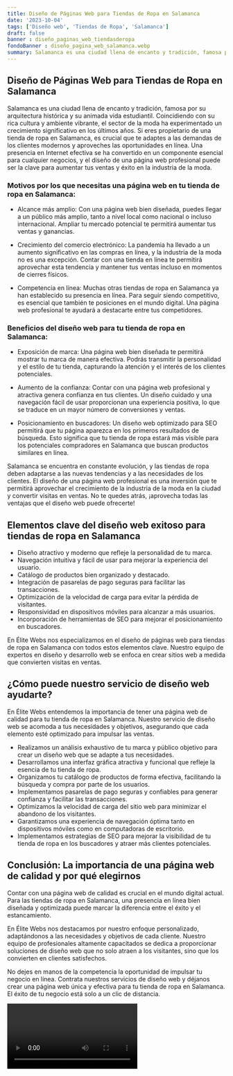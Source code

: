 ```yaml
---
title: Diseño de Páginas Web para Tiendas de Ropa en Salamanca
date: '2023-10-04'
tags: ['Diseño web', 'Tiendas de Ropa', 'Salamanca']
draft: false
banner : diseño_paginas_web_tiendasderopa
fondoBanner : diseño_pagina_web_salamanca.webp
summary: Salamanca es una ciudad llena de encanto y tradición, famosa por su arquitectura histórica y su animada vida estudiantil. Coincidiendo con su rica cultura y ambiente vibrante, el sector de la moda ha experimentado un crecimiento significativo en los últimos años. Si eres propietario de una tienda de ropa en Salamanca, es crucial que te adaptes a las demandas de los clientes modernos y aproveches las oportunidades en línea. Una presencia en Internet efectiva se ha convertido en un componente esencial para cualquier negocios, y el diseño de una página web profesional puede ser la clave para aumentar tus ventas y éxito en la industria de la moda.
---
```


## Diseño de Páginas Web para Tiendas de Ropa en Salamanca

Salamanca es una ciudad llena de encanto y tradición, famosa por su arquitectura histórica y su animada vida estudiantil. Coincidiendo con su rica cultura y ambiente vibrante, el sector de la moda ha experimentado un crecimiento significativo en los últimos años. Si eres propietario de una tienda de ropa en Salamanca, es crucial que te adaptes a las demandas de los clientes modernos y aproveches las oportunidades en línea. Una presencia en Internet efectiva se ha convertido en un componente esencial para cualquier negocios, y el diseño de una página web profesional puede ser la clave para aumentar tus ventas y éxito en la industria de la moda.

### Motivos por los que necesitas una página web en tu tienda de ropa en Salamanca:

- Alcance más amplio: Con una página web bien diseñada, puedes llegar a un público más amplio, tanto a nivel local como nacional o incluso internacional. Ampliar tu mercado potencial te permitirá aumentar tus ventas y ganancias.
  
- Crecimiento del comercio electrónico: La pandemia ha llevado a un aumento significativo en las compras en línea, y la industria de la moda no es una excepción. Contar con una tienda en línea te permitirá aprovechar esta tendencia y mantener tus ventas incluso en momentos de cierres físicos.

- Competencia en línea: Muchas otras tiendas de ropa en Salamanca ya han establecido su presencia en línea. Para seguir siendo competitivo, es esencial que también te posiciones en el mundo digital. Una página web profesional te ayudará a destacarte entre tus competidores.

### Beneficios del diseño web para tu tienda de ropa en Salamanca:

- Exposición de marca: Una página web bien diseñada te permitirá mostrar tu marca de manera efectiva. Podrás transmitir la personalidad y el estilo de tu tienda, capturando la atención y el interés de los clientes potenciales.

- Aumento de la confianza: Contar con una página web profesional y atractiva genera confianza en tus clientes. Un diseño cuidado y una navegación fácil de usar proporcionan una experiencia positiva, lo que se traduce en un mayor número de conversiones y ventas.

- Posicionamiento en buscadores: Un diseño web optimizado para SEO permitirá que tu página aparezca en los primeros resultados de búsqueda. Esto significa que tu tienda de ropa estará más visible para los potenciales compradores en Salamanca que buscan productos similares en línea.

Salamanca se encuentra en constante evolución, y las tiendas de ropa deben adaptarse a las nuevas tendencias y a las necesidades de los clientes. El diseño de una página web profesional es una inversión que te permitirá aprovechar el crecimiento de la industria de la moda en la ciudad y convertir visitas en ventas. No te quedes atrás, ¡aprovecha todas las ventajas que el diseño web puede ofrecerte!

<GifSeo />

<Cta />

## Elementos clave del diseño web exitoso para tiendas de ropa en Salamanca

- Diseño atractivo y moderno que refleje la personalidad de tu marca.
- Navegación intuitiva y fácil de usar para mejorar la experiencia del usuario.
- Catálogo de productos bien organizado y destacado.
- Integración de pasarelas de pago seguras para facilitar las transacciones.
- Optimización de la velocidad de carga para evitar la pérdida de visitantes.
- Responsividad en dispositivos móviles para alcanzar a más usuarios.
- Incorporación de herramientas de SEO para mejorar el posicionamiento en buscadores.

En Élite Webs nos especializamos en el diseño de páginas web para tiendas de ropa en Salamanca con todos estos elementos clave. Nuestro equipo de expertos en diseño y desarrollo web se enfoca en crear sitios web a medida que convierten visitas en ventas.

## ¿Cómo puede nuestro servicio de diseño web ayudarte?

En Élite Webs entendemos la importancia de tener una página web de calidad para tu tienda de ropa en Salamanca. Nuestro servicio de diseño web se acomoda a tus necesidades y objetivos, asegurando que cada elemento esté optimizado para impulsar las ventas.

- Realizamos un análisis exhaustivo de tu marca y público objetivo para crear un diseño web que se adapte a tus necesidades.
- Desarrollamos una interfaz gráfica atractiva y funcional que refleje la esencia de tu tienda de ropa.
- Organizamos tu catálogo de productos de forma efectiva, facilitando la búsqueda y compra por parte de los usuarios.
- Implementamos pasarelas de pago seguras y confiables para generar confianza y facilitar las transacciones.
- Optimizamos la velocidad de carga del sitio web para minimizar el abandono de los visitantes.
- Garantizamos una experiencia de navegación óptima tanto en dispositivos móviles como en computadoras de escritorio.
- Implementamos estrategias de SEO para mejorar la visibilidad de tu tienda de ropa en los buscadores y atraer más clientes potenciales.

## Conclusión: La importancia de una página web de calidad y por qué elegirnos

Contar con una página web de calidad es crucial en el mundo digital actual. Para las tiendas de ropa en Salamanca, una presencia en línea bien diseñada y optimizada puede marcar la diferencia entre el éxito y el estancamiento.

En Élite Webs nos destacamos por nuestro enfoque personalizado, adaptándonos a las necesidades y objetivos de cada cliente. Nuestro equipo de profesionales altamente capacitados se dedica a proporcionar soluciones de diseño web que no solo atraen a los visitantes, sino que los convierten en clientes satisfechos.

No dejes en manos de la competencia la oportunidad de impulsar tu negocio en línea. Contrata nuestros servicios de diseño web y déjanos crear una página web única y efectiva para tu tienda de ropa en Salamanca. El éxito de tu negocio está solo a un clic de distancia.

<Video />

<CtaBot job='Tiendas de Ropa' city='Salamanca'/>

<Gmaps query='Salamanca+españa+maps' />